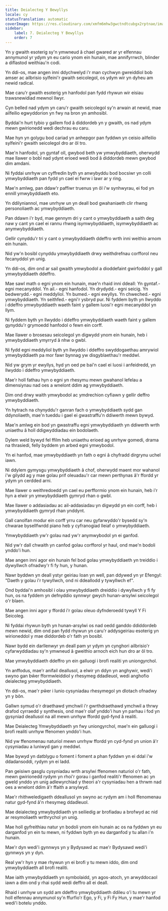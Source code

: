 ```yaml
---
title: Deialecteg Y Bewyllys
locale: cy
statusTranslation: automatic
coverImage: https://res.cloudinary.com/xmfm6mhw3gwctndtcubgx2rptnae/image/upload/v1741354419/small_cover_la_gran_rebelion_28716e29d2.webp
sidebar:
    label: 7. Deialecteg Y Bewyllys
    order: 7
---
```

Yn y gwaith esoterig sy'n ymwneud â chael gwared ar yr elfennau annymunol yr ydym yn eu cario ynom ein hunain, mae annifyrrwch, blinder a diflastod weithiau'n codi.

Yn ddi-os, mae angen inni ddychwelyd i'r man cychwyn gwreiddiol bob amser ac ailbrisio sylfeini'r gwaith seicolegol, os ydym wir yn dyheu am newid radical.

Mae caru'r gwaith esoterig yn hanfodol pan fydd rhywun wir eisiau trawsnewidiad mewnol llwyr.

Cyn belled nad ydym yn caru'r gwaith seicolegol sy'n arwain at newid, mae ailfeilio egwyddorion yn fwy na bron yn amhosibl.

Byddai'n hurt tybio y gallem fod â diddordeb yn y gwaith, os nad ydym mewn gwirionedd wedi dechrau eu caru.

Mae hyn yn golygu bod cariad yn anhepgor pan fyddwn yn ceisio ailfeilio sylfeini'r gwaith seicolegol dro ar ôl tro.

Mae'n hanfodol, yn gyntaf oll, gwybod beth yw ymwybyddiaeth, oherwydd mae llawer o bobl nad ydynt erioed wedi bod â diddordeb mewn gwybod dim amdani.

Ni fyddai unrhyw un cyffredin byth yn anwybyddu bod bocsiwr yn colli ymwybyddiaeth pan fydd yn cael ei fwrw i lawr ar y ring.

Mae'n amlwg, pan ddaw'r paffiwr truenus yn ôl i'w synhwyrau, ei fod yn ennill ymwybyddiaeth eto.

Yn ddilyniannol, mae unrhyw un yn deall bod gwahaniaeth clir rhwng personoliaeth ac ymwybyddiaeth.

Pan ddawn i'r byd, mae gennym dri y cant o ymwybyddiaeth a saith deg naw y cant yn cael ei rannu rhwng isymwybyddiaeth, isymwybyddiaeth ac anymwybyddiaeth.

Gellir cynyddu'r tri y cant o ymwybyddiaeth ddeffro wrth inni weithio arnom ein hunain.

Nid yw'n bosibl cynyddu ymwybyddiaeth drwy weithdrefnau corfforol neu fecanyddol yn unig.

Yn ddi-os, dim ond ar sail gwaith ymwybodol a dioddefaint gwirfoddol y gall ymwybyddiaeth ddeffro.

Mae sawl math o egni ynom ein hunain, mae'n rhaid inni ddeall: Yn gyntaf.- egni mecanyddol. Yn ail.- egni hanfodol. Yn drydydd.- egni seicig. Yn bedwerydd.- egni meddyliol. Yn bumed.- egni ewyllys. Yn chweched.- egni ymwybyddiaeth. Yn seithfed.- egni'r ysbryd pur. Ni fyddem byth yn llwyddo i ddeffro ymwybyddiaeth waeth faint y gallem luosi'r egni mecanyddol yn llym.

Ni fyddem byth yn llwyddo i ddeffro ymwybyddiaeth waeth faint y gallem gynyddu'r grymoedd hanfodol o fewn ein corff.

Mae llawer o brosesau seicolegol yn digwydd ynom ein hunain, heb i ymwybyddiaeth ymyrryd â nhw o gwbl.

Ni fydd egni meddyliol byth yn llwyddo i ddeffro swyddogaethau amrywiol ymwybyddiaeth pa mor fawr bynnag yw disgyblaethau'r meddwl.

Nid yw grym yr ewyllys, hyd yn oed pe bai'n cael ei luosi i anfeidredd, yn llwyddo i ddeffro ymwybyddiaeth.

Mae'r holl fathau hyn o egni yn rhesymu mewn gwahanol lefelau a dimensiynau nad oes a wnelont ddim ag ymwybyddiaeth.

Dim ond drwy waith ymwybodol ac ymdrechion cyfiawn y gellir deffro ymwybyddiaeth.

Yn hytrach na chynyddu'r ganran fach o ymwybyddiaeth sydd gan ddynoliaeth, mae'n tueddu i gael ei gwastraffu'n ddiwerth mewn bywyd.

Mae'n amlwg ein bod yn gwastraffu egni ymwybyddiaeth yn ddiwerth wrth uniaethu â holl ddigwyddiadau ein bodolaeth.

Dylem weld bywyd fel ffilm heb uniaethu erioed ag unrhyw gomedi, drama na thrasiedi, felly byddem yn arbed egni ymwybodol.

Yn ei hanfod, mae ymwybyddiaeth yn fath o egni â chyfradd dirgrynu uchel iawn.

Ni ddylem gymysgu ymwybyddiaeth â chof, oherwydd maent mor wahanol i'w gilydd ag y mae golau prif oleuadau'r car mewn perthynas â'r ffordd yr ydym yn cerdded arni.

Mae llawer o weithredoedd yn cael eu perfformio ynom ein hunain, heb i'r hyn a elwir yn ymwybyddiaeth gymryd rhan o gwbl.

Mae llawer o addasiadau ac ail-addasiadau yn digwydd yn ein corff, heb i ymwybyddiaeth gymryd rhan ynddynt.

Gall canolfan modur ein corff yrru car neu gyfarwyddo'r bysedd sy'n chwarae bysellfwrdd piano heb y cyfranogiad lleiaf o ymwybyddiaeth.

Ymwybyddiaeth yw'r golau nad yw'r anymwybodol yn ei ganfod.

Nid yw'r dall chwaith yn canfod golau corfforol yr haul, ond mae'n bodoli ynddo'i hun.

Mae angen inni agor ein hunain fel bod golau ymwybyddiaeth yn treiddio i dywyllwch ofnadwy'r fi fy hun, y hunan.

Nawr byddwn yn deall ystyr geiriau Ioan yn well, pan ddywed yn yr Efengyl: "Daeth y golau i'r tywyllwch, ond ni ddeallodd y tywyllwch ef".

Ond byddai'n amhosibl i olau ymwybyddiaeth dreiddio i dywyllwch y fi fy hun, os na fyddem yn defnyddio synnwyr gwych hunan-arsylwi seicolegol o'r blaen.

Mae angen inni agor y ffordd i'r golau oleuo dyfnderoedd tywyll Y Fi Seicoleg.

Ni fyddai rhywun byth yn hunan-arsylwi os nad oedd ganddo ddiddordeb mewn newid, dim ond pan fydd rhywun yn caru'r addysgeiriau esoterig yn wirioneddol y mae diddordeb o'r fath yn bosibl.

Nawr bydd ein darllenwyr yn deall pam yr ydym yn cynghori ailbrisio'r cyfarwyddiadau sy'n ymwneud â gweithio arnoch eich hun dro ar ôl tro.

Mae ymwybyddiaeth ddeffro yn ein galluogi i brofi realiti yn uniongyrchol.

Yn anffodus, mae'r anifail deallusol, a elwir yn ddyn yn anghywir, wedi'i swyno gan bŵer fformwleiddiol y rhesymeg ddadleuol, wedi anghofio deialecteg ymwybyddiaeth.

Yn ddi-os, mae'r pŵer i lunio cysyniadau rhesymegol yn dlotach ofnadwy yn y bôn.

Gallwn symud o'r draethawd ymchwil i'r gwrthdraethawd ymchwil a thrwy drafod cyrraedd y synthesis, ond mae'r olaf ynddo'i hun yn parhau i fod yn gysyniad deallusol na all mewn unrhyw ffordd gyd-fynd â realiti.

Mae Deialecteg Ymwybyddiaeth yn fwy uniongyrchol, mae'n ein galluogi i brofi realiti unrhyw ffenomen ynddo'i hun.

Nid yw ffenomenau naturiol mewn unrhyw ffordd yn cyd-fynd yn union â'r cysyniadau a luniwyd gan y meddwl.

Mae bywyd yn datblygu o foment i foment a phan fyddwn yn ei ddal i'w ddadansoddi, rydym yn ei ladd.

Pan geisiwn gasglu cysyniadau wrth arsylwi ffenomen naturiol o'r fath, mewn gwirionedd rydym yn rhoi'r gorau i ganfod realiti'r ffenomen ac yn gweld ynddo yn unig adlewyrchiad y theori a'r cysyniadau hen a thrwm nad oes a wnelont ddim â'r ffaith a arsylwyd.

Mae'r rhithweledigaeth ddeallusol yn swyno ac rydym am i holl ffenomenau natur gyd-fynd â'n rhesymeg ddadleuol.

Mae deialecteg ymwybyddiaeth yn seiliedig ar brofiadau a brofwyd ac nid ar resymoliaeth wrthrychol yn unig.

Mae holl gyfreithiau natur yn bodoli ynom ein hunain ac os na fyddwn yn eu darganfod yn ein tu mewn, ni fyddwn byth yn eu darganfod y tu allan i'n hunain.

Mae'r dyn wedi'i gynnwys yn y Bydysawd ac mae'r Bydysawd wedi'i gynnwys yn y dyn.

Real yw'r hyn y mae rhywun yn ei brofi y tu mewn iddo, dim ond ymwybyddiaeth all brofi realiti.

Mae iaith ymwybyddiaeth yn symbolaidd, yn agos-atoch, yn arwyddocaol iawn a dim ond y rhai sydd wedi deffro all ei deall.

Rhaid i unrhyw un sydd am ddeffro ymwybyddiaeth ddileu o'i tu mewn yr holl elfennau annymunol sy'n ffurfio'r Ego, y Fi, y Fi Fy Hun, y mae'r hanfod wedi'i botelu ynddo.

